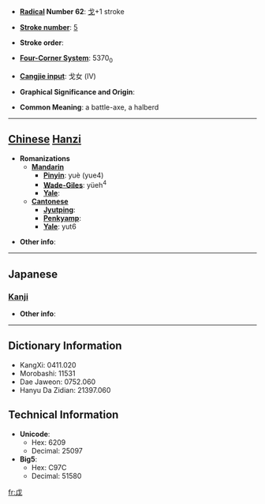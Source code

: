 * '''[[Wiktionary:Chinese radical index| Radical]] Number 62''': [[Wiktionary:Chinese radical index 戈|戈]]+1 stroke

* '''[[Wiktionary:Chinese total strokes index|Stroke number]]''': [[Wiktionary:Chinese total strokes index 5|5]]

* '''Stroke order''': 

* '''[[Wiktionary:Chinese four corner index|Four-Corner System]]''': 5370<sub>0</sub>

* '''[[Wiktionary:Chinese Cangjie index|Cangjie input]]''': 戈女 (IV)

* '''Graphical Significance and Origin''': 

* '''Common Meaning''': a battle-axe, a halberd

----

== [[Chinese]] [[Hanzi]] ==

* '''Romanizations'''
** '''[[Mandarin]]'''
*** '''[[Pinyin]]''': yuè (yue4)
*** '''[[Wade-Giles]]''': yüeh<sup>4</sup>
*** '''[[Yale]]''': 
** '''[[Cantonese]]'''
*** '''[[Jyutping]]''':
*** '''[[Penkyamp]]''': 
*** '''[[Yale]]''': yut6

* '''Other info''': 

----

==Japanese==
===[[Kanji]]===
{{kanji|on readings=[[えつ]] (etsu)|kun readings=[[まさかり]] (masakari)}}

* '''Other info''':  

----

== Dictionary Information ==

* KangXi: 0411.020
* Morobashi: 11531
* Dae Jaweon: 0752.060
* Hanyu Da Zidian: 21397.060

== Technical Information ==

* '''Unicode''':
** Hex: 6209
** Decimal: 25097
* '''Big5''':
** Hex: C97C
** Decimal: 51580

[[fr:戉]]